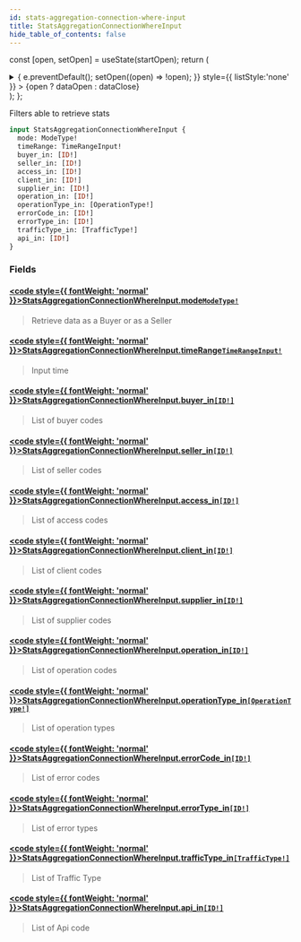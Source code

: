```yaml
---
id: stats-aggregation-connection-where-input
title: StatsAggregationConnectionWhereInput
hide_table_of_contents: false
---
```






const [open, setOpen] = useState(startOpen);
return (
<details {...(open ? { open: true } : {})} className="details" style={{ border:'none', boxShadow:'none', background:'var(--ifm-background-color)' }}>
<summary
onClick={(e) => {
e.preventDefault();
setOpen((open) => !open);
}}
style={{ listStyle:'none' }} >
{open ? dataOpen : dataClose}
</summary>
{open && children}
</details>
);
};

Filters able to retrieve stats

```graphql
input StatsAggregationConnectionWhereInput {
  mode: ModeType!
  timeRange: TimeRangeInput!
  buyer_in: [ID!]
  seller_in: [ID!]
  access_in: [ID!]
  client_in: [ID!]
  supplier_in: [ID!]
  operation_in: [ID!]
  operationType_in: [OperationType!]
  errorCode_in: [ID!]
  errorType_in: [ID!]
  trafficType_in: [TrafficType!]
  api_in: [ID!]
}
```

### Fields

#### [<code style={{ fontWeight: 'normal' }}>StatsAggregationConnectionWhereInput.<b>mode</b></code>](#)<Bullet />[`ModeType!`](/api/enums/mode-type) <Badge class="badge badge--secondary" text="non-null"/> <Badge class="badge badge--secondary" text="enum"/>

> Retrieve data as a Buyer or as a Seller

#### [<code style={{ fontWeight: 'normal' }}>StatsAggregationConnectionWhereInput.<b>timeRange</b></code>](#)<Bullet />[`TimeRangeInput!`](/api/inputs/time-range-input) <Badge class="badge badge--secondary" text="non-null"/> <Badge class="badge badge--secondary" text="input"/>

> Input time

#### [<code style={{ fontWeight: 'normal' }}>StatsAggregationConnectionWhereInput.<b>buyer_in</b></code>](#)<Bullet />[`[ID!]`](/api/scalars/id) <Badge class="badge badge--secondary" text="list"/> <Badge class="badge badge--secondary" text="scalar"/>

> List of buyer codes

#### [<code style={{ fontWeight: 'normal' }}>StatsAggregationConnectionWhereInput.<b>seller_in</b></code>](#)<Bullet />[`[ID!]`](/api/scalars/id) <Badge class="badge badge--secondary" text="list"/> <Badge class="badge badge--secondary" text="scalar"/>

> List of seller codes

#### [<code style={{ fontWeight: 'normal' }}>StatsAggregationConnectionWhereInput.<b>access_in</b></code>](#)<Bullet />[`[ID!]`](/api/scalars/id) <Badge class="badge badge--secondary" text="list"/> <Badge class="badge badge--secondary" text="scalar"/>

> List of access codes

#### [<code style={{ fontWeight: 'normal' }}>StatsAggregationConnectionWhereInput.<b>client_in</b></code>](#)<Bullet />[`[ID!]`](/api/scalars/id) <Badge class="badge badge--secondary" text="list"/> <Badge class="badge badge--secondary" text="scalar"/>

> List of client codes

#### [<code style={{ fontWeight: 'normal' }}>StatsAggregationConnectionWhereInput.<b>supplier_in</b></code>](#)<Bullet />[`[ID!]`](/api/scalars/id) <Badge class="badge badge--secondary" text="list"/> <Badge class="badge badge--secondary" text="scalar"/>

> List of supplier codes

#### [<code style={{ fontWeight: 'normal' }}>StatsAggregationConnectionWhereInput.<b>operation_in</b></code>](#)<Bullet />[`[ID!]`](/api/scalars/id) <Badge class="badge badge--secondary" text="list"/> <Badge class="badge badge--secondary" text="scalar"/>

> List of operation codes

#### [<code style={{ fontWeight: 'normal' }}>StatsAggregationConnectionWhereInput.<b>operationType_in</b></code>](#)<Bullet />[`[OperationType!]`](/api/enums/operation-type) <Badge class="badge badge--secondary" text="list"/> <Badge class="badge badge--secondary" text="enum"/>

> List of operation types

#### [<code style={{ fontWeight: 'normal' }}>StatsAggregationConnectionWhereInput.<b>errorCode_in</b></code>](#)<Bullet />[`[ID!]`](/api/scalars/id) <Badge class="badge badge--secondary" text="list"/> <Badge class="badge badge--secondary" text="scalar"/>

> List of error codes

#### [<code style={{ fontWeight: 'normal' }}>StatsAggregationConnectionWhereInput.<b>errorType_in</b></code>](#)<Bullet />[`[ID!]`](/api/scalars/id) <Badge class="badge badge--secondary" text="list"/> <Badge class="badge badge--secondary" text="scalar"/>

> List of error types

#### [<code style={{ fontWeight: 'normal' }}>StatsAggregationConnectionWhereInput.<b>trafficType_in</b></code>](#)<Bullet />[`[TrafficType!]`](/api/enums/traffic-type) <Badge class="badge badge--secondary" text="list"/> <Badge class="badge badge--secondary" text="enum"/>

> List of Traffic Type

#### [<code style={{ fontWeight: 'normal' }}>StatsAggregationConnectionWhereInput.<b>api_in</b></code>](#)<Bullet />[`[ID!]`](/api/scalars/id) <Badge class="badge badge--secondary" text="list"/> <Badge class="badge badge--secondary" text="scalar"/>

> List of Api code
